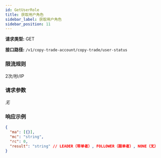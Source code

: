 ```yaml
---
id: GetUserRole
title: 获取用户角色
sidebar_label: 获取用户角色
sidebar_position: 11
---
```


**请求类型:** GET

**接口路径:** `/v1/copy-trade-account/copy-trade/user-status`

### 限流规则

2次/秒/IP

### 请求参数

_无_

### 响应示例

```json title="响应"
{
  "ma": [{}],
  "mc": "string",
  "rc": 0,
  "result": "string" // LEADER（带单者）, FOLLOWER（跟单者）, NONE（无）
}
```